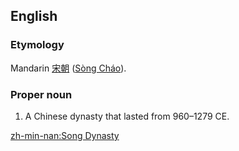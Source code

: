 ==English==

===Etymology===
Mandarin [[宋朝]] ([[Sòng Cháo]]).

===Proper noun===
{{en-proper noun|sg=[[Song]] [[dynasty|Dynasty]]}}

# A Chinese dynasty that lasted from 960–1279 CE.

[[zh-min-nan:Song Dynasty]]